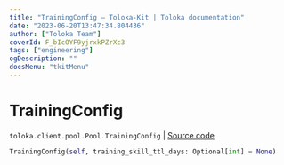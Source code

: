 ```yaml
---
title: "TrainingConfig — Toloka-Kit | Toloka documentation"
date: "2023-06-20T13:47:34.804436"
author: ["Toloka Team"]
coverId: F_bIcOYF9yjrxkPZrXc3
tags: ["engineering"]
ogDescription: ""
docsMenu: "tkitMenu"
---
```


# TrainingConfig

`toloka.client.pool.Pool.TrainingConfig` | [Source code](https://github.com/Toloka/toloka-kit/blob/v1.2.0/src/client/pool/__init__.py#L179)

```python
TrainingConfig(self, training_skill_ttl_days: Optional[int] = None)
```